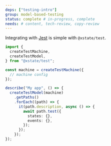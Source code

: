 ```yaml
---
deps: ["testing-intro"]
group: model-based-testing
status: complete # in-progress, complete
needs: # content, tech-review, copy-review
---
```


Integrating with [Jest](https://jestjs.io) is simple with `@xstate/test`.

```ts
import {
  createTestMachine,
  createTestModel,
} from "@xstate/test";

const machine = createTestMachine({
  // machine config
});

describe("My app", () => {
  createTestModel(machine)
    .getPaths()
    .forEach((path) => {
      it(path.description, async () => {
        await path.test({
          states: {},
          events: {},
        });
      });
    });
});
```
